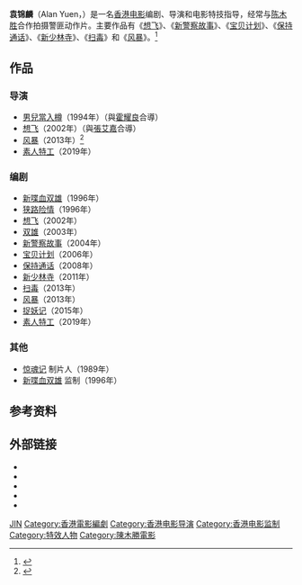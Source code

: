 {{藝人
|姓名 = 袁錦麟
|類型 = 導演
|圖片 =<!--建議使用自由版權圖像-->
|圖片尺寸 =
|圖片簡介 =
|本名 =
|羅馬拼音 = Yuen Kam-lun
|英文名 = Alan Yuen
|暱稱 =
|其他藝名 =
|國籍 = {{CNHK}}
|民族 =
|籍貫 =
|出生日期 =
|出生地點 =
|逝世日期 =
|逝世地點 =
|職業 = 编剧、导演、电影特技指导
|語言 =
|教育程度 =
|宗教信仰 =
|配偶 =
|兒女 =
|父母 =
|音樂類型 =
|演奏樂器 =
|出道地點 =
|出道作 =
|出道日期 =
|代表作 =
|活躍年代 =
|唱片公司 =
|經紀公司 =
|個人工作室 =
|網站 =
|相關團體 =
|獎項 =
|IMDb = 0950701
|現任成員 =
|過往成員 =
|音樂專輯 =
|電影 =
|主持節目 =
|電視劇 =
|廣播劇 =
|舞台劇 =
|書籍 =
}}
'''袁锦麟'''（Alan Yuen，{{bd|20世纪||}}）是一名[[香港电影|香港电影]]编剧、导演和电影特技指导，经常与[[陈木胜|陈木胜]]合作拍摄警匪动作片。主要作品有《[[想飞_(电影)|想飞]]》、《[[新警察故事|新警察故事]]》、《[[宝贝计划|宝贝计划]]》、《[[保持通话|保持通话]]》、《[[新少林寺_(电影)|新少林寺]]》、《[[扫毒|扫毒]]》和《[[风暴_(2013年电影)|风暴]]》。<ref>{{Cite web |url=http://www.m1905.com/mdb/star/1775600/works/ |title=电影网个人作品列表 |accessdate=2013-06-12 |archive-date=2013-12-03 |archive-url=https://web.archive.org/web/20131203004824/http://www.m1905.com/mdb/star/1775600/works/ |dead-url=no }}</ref>

== 作品 ==

=== 导演 ===
*[[男兒當入樽_(电影)|男兒當入樽]]（1994年）（與[[霍耀良|霍耀良]]合導）
*[[想飞_(电影)|想飞]]（2002年）（與[[張艾嘉|張艾嘉]]合導）
*[[风暴_(2013年电影)|风暴]]（2013年）<ref >{{cite web |url=http://news.youth.cn/yl/201309/t20130917_3891654_1.htm |language= |title=刘德华江志强联手造《风暴》 望贺岁档上映 |publisher=中国青年网 |date=2013-09-17 |accessdate= |archive-date=2013-09-27 |archive-url=https://web.archive.org/web/20130927060831/http://news.youth.cn/yl/201309/t20130917_3891654_1.htm |dead-url=no }}</ref>
*[[素人特工|素人特工]]（2019年）

=== 编剧 ===
*[[新喋血双雄|新喋血双雄]]（1996年）
*[[狭路险情|狭路险情]]（1996年）
*[[想飞_(电影)|想飞]]（2002年）
*[[双雄|双雄]]（2003年）
*[[新警察故事|新警察故事]]（2004年）
*[[宝贝计划|宝贝计划]]（2006年）
*[[保持通话|保持通话]]（2008年）
*[[新少林寺_(电影)|新少林寺]]（2011年）
*[[扫毒|扫毒]]（2013年）
*[[风暴_(2013年电影)|风暴]]（2013年）
*[[捉妖记_(2015年电影)|捉妖记]]（2015年）
*[[素人特工|素人特工]]（2019年）

=== 其他 ===
*[[惊魂记|惊魂记]] 制片人（1989年）
*[[新喋血双雄|新喋血双雄]] 监制（1996年）

== 参考资料 ==
{{reflist}}

== 外部链接 ==
* {{imdb name|0950701}}{{en}}
* {{Amg name|323444}}
* {{hkmdb name|8142}}
* {{douban people}}
* {{Mtime people|892994}}

{{DEFAULTSORT:YUAN}}
[[Category:袁姓|JIN]]
[[Category:香港電影編劇|Category:香港電影編劇]]
[[Category:香港电影导演|Category:香港电影导演]]
[[Category:香港电影监制|Category:香港电影监制]]
[[Category:特效人物|Category:特效人物]]
[[Category:陳木勝電影|Category:陳木勝電影]]